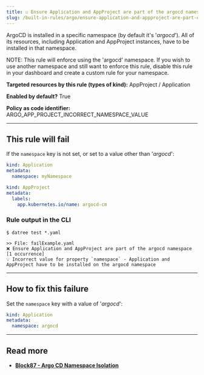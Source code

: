 ```yaml
---
title: ☑️ Ensure Application and AppProject are part of the argocd namespace
slug: /built-in-rules/argo/ensure-application-and-appproject-are-part-of-the-argocd-namespace
---
```


ArgoCD is installed in a specific namespace (by default it's '_argocd_'). All of its resources, including Application and AppProject instances, have to be installed in that namespace.

NOTE: This rule will enforce using the 'argocd' namespace. If you wish to use another namespace and still want to enforce this rule, disable this rule in your dashboard and create a custom rule for your namespace.

**Targeted resources by this rule (types of kind):** AppProject / Application

**Enabled by default?** True

**Policy as code identifier:** ARGO_APP_PROJECT_INCORRECT_NAMESPACE_VALUE

---

## This rule will fail

If the `namespace` key is not set, or set to a value other than '_argocd_':

```yaml
kind: Application
metadata:
  namespace: myNamespace
```

```yaml
kind: AppProject
metadata:
  labels:
    app.kubernetes.io/name: argocd-cm
```

### Rule output in the CLI

```none
$ datree test *.yaml

>> File: failExample.yaml
❌ Ensure Application and AppProject are part of the argocd namespace [1 occurrence]
💡 Incorrect value for property `namespace` - Application and AppProject have to be installed on the argocd namespace
```

---

## How to fix this failure

Set the `namespace` key with a value of '_argocd_':

```yaml
kind: Application
metadata:
  namespace: argocd
```

---

## Read more

- [**Block87 - Argo CD Namespace Isolation**](https://blog.andyserver.com/2020/12/argocd-namespace-isolation/)
